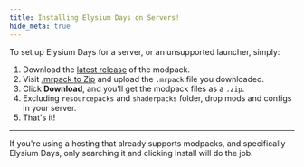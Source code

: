 ```yaml
---
title: Installing Elysium Days on Servers!
hide_meta: true
---
```


To set up Elysium Days for a server, or an unsupported launcher, simply:

1. Download the [latest release](https://modrinth.com/modpack/elysium-days/versions) of the modpack.
2. Visit [.mrpack to Zip](https://jamie.codeberg.page/mrpack-to-zip/@master/) and upload the `.mrpack` file you downloaded.
3. Click **Download**, and you'll get the modpack files as a `.zip`.
4. Excluding `resourcepacks` and `shaderpacks` folder, drop mods and configs in your server.
5. That's it!

<hr style={{ borderTop: '5px solid #364153' }} />

<Callout variant="info">
    If you're using a hosting that already supports modpacks, and specifically Elysium Days, only searching it and clicking Install will do the job.
</Callout>
